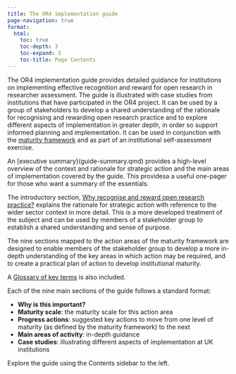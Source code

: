 ```yaml
---
title: The OR4 implementation guide
page-navigation: true
format:
  html:
    toc: true
    toc-depth: 3
    toc-expand: 3
    toc-title: Page Contents
---
```


The OR4 implementation guide provides detailed guidance for institutions on implementing effective recognition and reward for open research in researcher assessment. The guide is illustrated with case studies from institutions that have participated in the OR4 project. It can be used by a group of stakeholders to develop a shared understanding of the rationale for recognising and rewarding open research practice and to explore different aspects of implementation in greater depth, in order so support informed planning and implementation. It can be used in conjunction with the [maturity framework](maturity-framework.qmd) and as part of an institutional self-assessment exercise.

An [executive summary}(guide-summary.qmd) provides a high-level overview of the context and rationale for strategic action and the main areas of implementation covered by the guide. This providesa a useful one-pager for those who want a summary of the essentials.

The introductory section, [Why recognise and reward open research practice?](guide-intro.qmd) explains the rationale for strategic action with reference to the wider sector context in more detail. This is a more developed treatment of the subject and can be used by members of a stakeholder group to establish a shared understanding and sense of purpose.

The nine sections mapped to the action areas of the maturity framework are designed to enable members of the stakeholder group to develop a more in-depth understanding of the key areas in which action may be required, and to create a practical plan of action to develop institutional maturity. 

A [Glossary of key terms](glossary.qmd) is also included.

Each of the nine main sections of the guide follows a standard format:

- **Why is this important?**
- **Maturity scale**: the maturity scale for this action area
- **Progress actions**: suggested key actions to move from one level of maturity (as defined by the maturity framework) to the next
- **Main areas of activity**: in-depth guidance
- **Case studies**: illustrating different aspects of implementation at UK institutions

Explore the guide using the Contents sidebar to the left.

